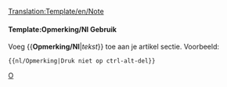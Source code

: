 <noinclude>[[Translation:Template/en/Note]]</noinclude>{{en/Ambox| type  = notice
| text  = <strong>Opmerking</strong>
<div style="font-size: 90%">
{{{1|Degene die deze opmerking toevoegde heeft geen tekst ingevoerd. De opmerking moet worden ingevuld of verwijderd.}}}</div>
}}<noinclude>

====Template:Opmerking/Nl Gebruik====
Voeg <nowiki>{{</nowiki>'''Opmerking/Nl'''|''tekst''<nowiki>}}</nowiki> toe aan je artikel sectie. Voorbeeld:
<pre>{{nl/Opmerking|Druk niet op ctrl-alt-del}}</pre>

[[Category:nl/Berichtenbox|O]]</noinclude>